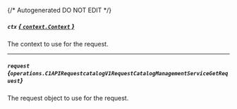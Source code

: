 {/* Autogenerated DO NOT EDIT  */}

##### `ctx` [*{ `context.Context` }*](https://pkg.go.dev/context#Context)
The context to use for the request.

---
##### `request` *{`operations.C1APIRequestcatalogV1RequestCatalogManagementServiceGetRequest`}*
The request object to use for the request.

<Collapsible openLabel={Labels.showProperties} closeLabel={Labels.hideProperties}>
  <C1APIRequestcatalogV1RequestCatalogManagementServiceGetRequest />
</Collapsible>

